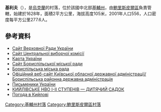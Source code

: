 {{coord|50|8|59|N|30|53|22|E|scale:30000|display=title}}

'''基利夫'''（{{lang-uk|Кийлів}}），是[[烏克蘭|烏克蘭]]的村落，位於該國中北部[[基輔州|基輔州]]，由[[鮑里斯皮爾區|鮑里斯皮爾區]]負責管轄，始建於1628年，面積2平方公里，海拔高度105米，2001年人口556，人口密度每平方公里277.6人。

==參考資料==
* [https://web.archive.org/web/20071223190549/http://portal.rada.gov.ua/ Сайт Верховної Ради України]
* [http://www.cvk.gov.ua Сайт Центральної виборчої комісії]{{Wayback|url=http://www.cvk.gov.ua/ |date=20101203204641 }}
* [http://maps.vlasenko.net/ Карта України]{{Wayback|url=http://maps.vlasenko.net/ |date=20160215103730 }}
* [https://web.archive.org/web/20081006013153/http://borispol-rada.gov.ua/content/view/1/3/1/11/ Сайт Бориспільської міської ради]
* [https://web.archive.org/web/20081006063720/http://borispol-rada.gov.ua/content/view/1/3/1/8/ Бориспільська міська рада]
* [https://web.archive.org/web/20090326182113/http://www.kyiv-obl.gov.ua/viewradi.php3?m=4&o1=1 Офіційний веб-сайт Київської обласної державної адміністрації/Бориспільська районна державна адміністрація]
* [http://ukrlife.org/main/evshan/martyrolog_b.htm Письменики України] {{Wayback|url=http://ukrlife.org/main/evshan/martyrolog_b.htm |date=20200224203345 }}
* [http://testuvannya.com.ua/schoolsite/Kyiv.Borysp.Kyjliv.sc/ КИЙЛІВСЬКЕ НВО І-ІІ СТУПЕНІВ — ДИТЯЧИЙ САДОК]{{Dead link|date=2019年10月 |bot=InternetArchiveBot |fix-attempted=yes }}
* [http://ua.sinoptik.ua/%D0%BF%D0%BE%D0%B3%D0%BE%D0%B4%D0%B0-%D0%BA%D0%B8%D0%B9%D0%BB%D1%96%D0%B2 Погода в Кийлові] {{Wayback|url=http://ua.sinoptik.ua/%D0%BF%D0%BE%D0%B3%D0%BE%D0%B4%D0%B0-%D0%BA%D0%B8%D0%B9%D0%BB%D1%96%D0%B2 |date=20200811020950 }}

{{DEFAULTSORT:Кийлів}}
[[Category:基輔州村落|Category:基輔州村落]]
[[Category:鮑里斯皮爾區村落|Category:鮑里斯皮爾區村落]]


{{Kiev-geo-stub}}